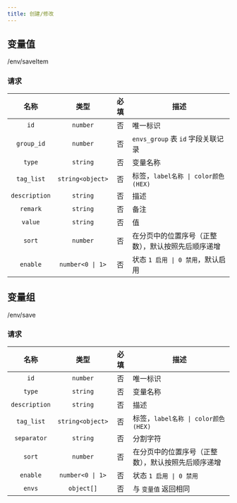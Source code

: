 ```yaml
---
title: 创建/修改
---
```


## 变量值

<POST>/env/saveItem</POST>

### 请求

<APITable>

| 名称 | 类型 | 必填 | 描述 |
| :-: | :-: | :-: | --- |
| `id` | `number` | 否 | 唯一标识 |
| `group_id` | `number` | 否 | `envs_group` 表 `id` 字段关联记录 |
| `type` | `string` | 否 | 变量名称 |
| `tag_list` | `string<object>` | 否 | 标签，`label名称 \| color颜色(HEX)` |
| `description` | `string` | 否 | 描述 |
| `remark` | `string` | 否 | 备注 |
| `value` | `string` | 否 | 值 |
| `sort` | `number` | 否 | 在分页中的位置序号（正整数），默认按照先后顺序递增 |
| `enable` | `number<0 \| 1>` | 否 | 状态 `1 启用 \| 0 禁用`，默认启用 |

</APITable>


## 变量组

<POST>/env/save</POST>

### 请求

<APITable>

| 名称 | 类型 | 必填 | 描述 |
| :-: | :-: | :-: | --- |
| `id` | `number` | 否 | 唯一标识 |
| `type` | `string` | 否 | 变量名称 |
| `description` | `string` | 否 | 描述 |
| `tag_list` | `string<object>` | 否 | 标签，`label名称 \| color颜色(HEX)` |
| `separator` | `string` | 否 | 分割字符 |
| `sort` | `number` | 否 | 在分页中的位置序号（正整数），默认按照先后顺序递增 |
| `enable` | `number<0 \| 1>` | 否 | 状态 `1 启用 \| 0 禁用` |
| `envs` | `object[]` | 否 | 与 `变量值` 返回相同 |

</APITable>
